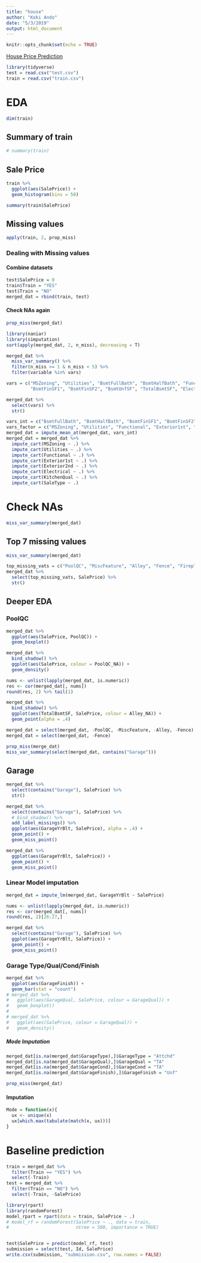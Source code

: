 ```yaml
---
title: "house"
author: "Koki Ando"
date: "5/3/2019"
output: html_document
---
```


```r
knitr::opts_chunk$set(echo = TRUE)
```


[House Price Prediction](https://www.kaggle.com/c/house-prices-advanced-regression-techniques/data)

```r
library(tidyverse)
test = read.csv("test.csv")
train = read.csv("train.csv")
```

# EDA

```r
dim(train)
```

## Summary of train

```r
# summary(train)
```

## Sale Price

```r
train %>% 
  ggplot(aes(SalePrice)) +
  geom_histogram(bins = 50)
```

```r
summary(train$SalePrice)
```

## Missing values

```r
apply(train, 2, prop_miss)
```


### Dealing with Missing values

#### Combine datasets

```r
test$SalePrice = 0
train$Train = "YES"
test$Train = "NO"
merged_dat = rbind(train, test)
```

#### Check NAs again

```r
prop_miss(merged_dat)
```

```r
library(naniar)
library(simputation)
sort(apply(merged_dat, 2, n_miss), decreasing = T)
```

```r
merged_dat %>% 
  miss_var_summary() %>%
  filter(n_miss >= 1 & n_miss < 5) %>% 
  filter(variable %in% vars)
```

```r
vars = c("MSZoning", "Utilities", "BsmtFullBath", "BsmtHalfBath", "Functional", "Exterior1st", "Exterior2nd", 
         "BsmtFinSF1", "BsmtFinSF2", "BsmtUnfSF", "TotalBsmtSF", "Electrical", "KitchenQual", "GarageCars", "GarageArea", "SaleType")
```

```r
merged_dat %>% 
  select(vars) %>% 
  str()
```

```r
vars_int = c("BsmtFullBath", "BsmtHalfBath", "BsmtFinSF1", "BsmtFinSF2", "BsmtUnfSF", "TotalBsmtSF", "GarageCars", "GarageArea")
vars_factor = c("MSZoning", "Utilities", "Functional", "Exterior1st", "Exterior2nd", "Electrical", "KitchenQual", "SaleType")
merged_dat = impute_mean_at(merged_dat, vars_int)
merged_dat = merged_dat %>% 
  impute_cart(MSZoning ~ .) %>% 
  impute_cart(Utilities ~ .) %>% 
  impute_cart(Functional ~ .) %>% 
  impute_cart(Exterior1st ~ .) %>% 
  impute_cart(Exterior2nd ~ .) %>% 
  impute_cart(Electrical ~ .) %>% 
  impute_cart(KitchenQual ~ .) %>% 
  impute_cart(SaleType ~ .)
```

# Check NAs

```r
miss_var_summary(merged_dat)
```



## Top 7 missing values

```r
miss_var_summary(merged_dat)
```

```r
top_missing_vats = c("PoolQC", "MiscFeature", "Alley", "Fence", "FireplaceQu", "LotFrontage", "GarageYrBlt")
merged_dat %>% 
  select(top_missing_vats, SalePrice) %>% 
  str()
```


## Deeper EDA

### PoolQC

```r
merged_dat %>% 
  ggplot(aes(SalePrice, PoolQC)) +
  geom_boxplot()
```

```r
merged_dat %>% 
  bind_shadow() %>% 
  ggplot(aes(SalePrice, colour = PoolQC_NA)) +
  geom_density()
```



```r
nums <- unlist(lapply(merged_dat, is.numeric))  
res <- cor(merged_dat[, nums])
round(res, 2) %>% tail(1)
```

```r
merged_dat %>% 
  bind_shadow() %>% 
  ggplot(aes(TotalBsmtSF, SalePrice, colour = Alley_NA)) +
  geom_point(alpha = .4)
```




```r
merged_dat = select(merged_dat, -PoolQC, -MiscFeature, -Alley, -Fence)
merged_dat = select(merged_dat, -Fence)
```


```r
prop_miss(merge_dat)
miss_var_summary(select(merged_dat, contains("Garage")))
```


## Garage

```r
merged_dat %>% 
  select(contains("Garage"), SalePrice) %>% 
  str()
```


```r
merged_dat %>% 
  select(contains("Garage"), SalePrice) %>% 
  # bind_shadow() %>% 
  add_label_missings() %>% 
  ggplot(aes(GarageYrBlt, SalePrice), alpha = .4) +
  geom_point() +
  geom_miss_point()
```


```r
merged_dat %>% 
  ggplot(aes(GarageYrBlt, SalePrice)) +
  geom_point() +
  geom_miss_point()
```

### Linear Model imputation

```r
merged_dat = impute_lm(merged_dat, GarageYrBlt ~ SalePrice)
```

```r
nums <- unlist(lapply(merged_dat, is.numeric))  
res <- cor(merged_dat[, nums])
round(res, 2)[26:27,]
```


```r
merged_dat %>% 
  select(contains("Garage"), SalePrice) %>% 
  ggplot(aes(GarageYrBlt, SalePrice)) +
  geom_point() +
  geom_miss_point()
```


### Garage Type/Qual/Cond/Finish

```r
merged_dat %>% 
  ggplot(aes(GarageFinish)) +
  geom_bar(stat = "count")
# merged_dat %>% 
#   ggplot(aes(GarageQual, SalePrice, colour = GarageQual)) +
#   geom_boxplot()
# 
# merged_dat %>% 
#   ggplot(aes(SalePrice, colour = GarageQual)) +
#   geom_density()
```

##### Mode Imputation

```r
merged_dat[is.na(merged_dat$GarageType),]$GarageType = "Attchd"
merged_dat[is.na(merged_dat$GarageQual),]$GarageQual = "TA"
merged_dat[is.na(merged_dat$GarageCond),]$GarageCond = "TA"
merged_dat[is.na(merged_dat$GarageFinish),]$GarageFinish = "Unf"
```




```r
prop_miss(merged_dat)
```


#### Imputation

```r
Mode = function(x){
  ux <- unique(x)
  ux[which.max(tabulate(match(x, ux)))]
}
```



# Baseline prediction

```r
train = merged_dat %>% 
  filter(Train == "YES") %>% 
  select(-Train)
test = merged_dat %>% 
  filter(Train == "NO") %>% 
  select(-Train, -SalePrice)
```



```r
library(rpart)
library(randomForest)
model_rpart = rpart(data = train, SalePrice ~ .)
# model_rf = randomForest(SalePrice ~ ., data = train,
#                         ntree = 500, importance = TRUE)


test$SalePrice = predict(model_rf, test)
submission = select(test, Id, SalePrice)
write.csv(submission, "submission.csv", row.names = FALSE)
```

